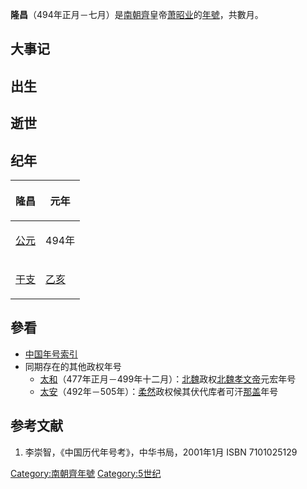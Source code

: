 {{Eranamebox
|年号=隆昌
|起讫时间= 494年正月－七月
|政权= 南朝齊
|帝王= 萧昭业
|历时= 數月
|timeline= <timeline>
ImageSize  = width:200 height:50
PlotArea   = width:180 height:30 left:10 bottom:20
TimeAxis   = orientation:horizontal
DateFormat = yyyy
Period     = from:420 till:589
AlignBars  = early
ScaleMajor = increment:30 start:494
Colors =
  id:canvas value:rgb(1,1,0.85)
BackgroundColors = canvas:canvas
PlotData =
  width:15 color:black
  bar:era from:start till:end
  bar:era from:479 till:502 color:green
  bar:era from:494 till:494 color:red
  bar:era from:494 till:494 color:blue
</timeline>
|说明= <span style="color: blue">隆昌</span>在<span style="color: green">南朝齊</span>、'''南朝'''和<span style="color: red">萧昭业</span>时期的位置。 
}}
'''隆昌'''（494年正月－七月）是[[南朝齊|南朝齊]]皇帝[[萧昭业|萧昭业]]的[[年號|年號]]，共數月。

==大事记==

==出生==

==逝世==

==纪年==

{| class="wikitable" 
!隆昌!!元年
|-
![[公元纪年|公元]]
|494年
|-
![[干支纪年|干支]]
|[[乙亥|乙亥]]
|}

==參看==
*[[中国年号索引|中国年号索引]]
*同期存在的其他政权年号
**[[太和_(北魏孝文帝)|太和]]（477年正月－499年十二月）：[[北魏|北魏]]政权[[北魏孝文帝|北魏孝文帝]]元宏年号
**[[太安_(柔然)|太安]]（492年－505年）：[[柔然|柔然]]政权候其伏代库者可汗[[那盖|那盖]]年号

==参考文献==
# 李崇智，《中国历代年号考》，中华书局，2001年1月 ISBN 7101025129

{{年号|[[永明|永明]]|[[中国年号索引|萧齊年号]]|[[延兴_(萧昭文)|延興]]}}
{{魏晋南北朝年号}}
[[Category:南朝齊年號|Category:南朝齊年號]]
[[Category:5世纪|Category:5世纪]]